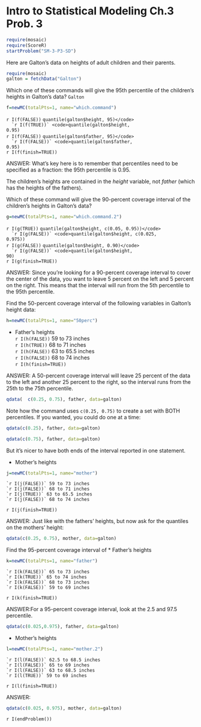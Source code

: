 Intro to Statistical Modeling Ch.3 Prob. 3
========================================================
```r
require(mosaic)
require(ScoreR)
startProblem("SM-3-P3-SD")
```
Here are Galton's data on heights of adult children and their parents.

```r
require(mosaic)     
galton = fetchData("Galton")  
```

Which one of these commands will give the 95th percentile of the
children's heights in Galton's data? `Galton`

```r
f=newMC(totalPts=1, name="which.command")
```
  `r I(f(FALSE))` <code>quantile(galton$height, 95)</code>     
  `r I(f(TRUE))` <code>quantile(galton$height, 0.95)</code>     
  `r I(f(FALSE))` <code>quantile(galton$father, 95)</code>     
  `r I(f(FALSE))` <code>quantile(galton$father, 0.95)</code>    
`r I(f(finish=TRUE))`

<aside>
ANSWER:
What's key here is to remember that percentiles need to be specified
as a fraction: the 95th percentile is 0.95.


The children's heights are contained in the *height* variable, not
*father* (which has the heights of the fathers).
</aside>

<bigskip>

Which of these command will give the 90-percent coverage interval of the children's heights in Galton's data?
```r
g=newMC(totalPts=1, name="which.command.2")
```
  `r I(g(TRUE))` <code>quantile(galton$height, c(0.05, 0.95))</code>     
  `r I(g(FALSE))` <code>quantile(galton$height, c(0.025, 0.975))</code>     
  `r I(g(FALSE))` <code>quantile(galton$height, 0.90)</code>     
  `r I(g(FALSE))` <code>quantile(galton$height, 90)</code>     
`r I(g(finish=TRUE))`

<aside>
ANSWER:
Since you're looking for a 90-percent coverage interval to cover the
center of the data, you want to
leave 5 percent on the left and 5 percent on the right.  This means
that the interval will run from the 5th percentile to the 95th percentile.
</aside>


 
Find the 50-percent coverage interval of the following variables in Galton's height data:
```r
h=newMC(totalPts=1, name="50perc")
```
* Father's heights     
    `r I(h(FALSE))` 59 to 73 inches     
    `r I(h(TRUE))` 68 to 71 inches     
    `r I(h(FALSE))` 63 to 65.5 inches     
    `r I(h(FALSE))` 68 to 74 inches    
`r I(h(finish=TRUE))`

<aside>
ANSWER: A 50-percent coverage interval will leave 25 percent of the data to the left and another 25 percent to the right, so the interval runs from the 25th to the 75th percentile.      
```r
qdata(  c(0.25, 0.75), father, data=galton)     
```

Note how the command uses <code>c(0.25, 0.75)</code> to create a set with
BOTH percentiles.  If you wanted, you could do one at a time:     
```r
qdata(c(0.25), father, data=galton)
```

```r
qdata(c(0.75), father, data=galton)
```

But it's nicer to have both ends of the interval reported in one statement.
</aside>

* Mother's heights
```r
j=newMC(totalPts=1, name="mother")
```
    `r I(j(FALSE))` 59 to 73 inches     
    `r I(j(FALSE))` 68 to 71 inches     
    `r I(j(TRUE))` 63 to 65.5 inches     
    `r I(j(FALSE))` 68 to 74 inches     
`r I(j(finish=TRUE))`

<aside>
ANSWER:
Just like with the fathers' heights, but now ask for the quantiles on
the mothers' height:     
```r
qdata(c(0.25, 0.75), mother, data=galton)
```
</aside>




Find the 95-percent coverage interval of
* Father's heights
```r
k=newMC(totalPts=1, name="father")
```
    `r I(k(FALSE))` 65 to 73 inches     
    `r I(k(TRUE))` 65 to 74 inches     
    `r I(k(FALSE))` 68 to 73 inches    
    `r I(k(FALSE))` 59 to 69 inches     
`r I(k(finish=TRUE))`

<aside>
ANSWER:For a 95-percent coverage interval, look at the 2.5 and 97.5
percentile. 
```r
qdata(c(0.025,0.975), father, data=galton)
```
</aside>

* Mother's heights
```r
l=newMC(totalPts=1, name="mother.2")
```
    `r I(l(FALSE))` 62.5 to 68.5 inches         
    `r I(l(FALSE))` 65 to 69 inches      
    `r I(l(FALSE))` 63 to 68.5 inches     
    `r I(l(TRUE))` 59 to 69 inches     
`r I(l(finish=TRUE))`

<aside>
ANSWER:
```r
qdata(c(0.025, 0.975), mother, data=galton)
```
</aside>

`r I(endProblem())`

